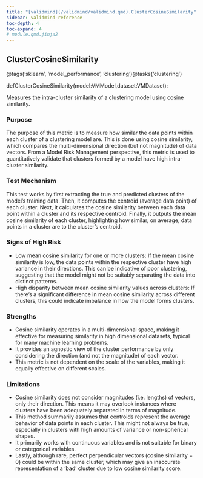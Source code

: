```yaml
---
title: "[validmind](/validmind/validmind.qmd).ClusterCosineSimilarity"
sidebar: validmind-reference
toc-depth: 4
toc-expand: 4
# module.qmd.jinja2
---
```


<!-- function.qmd.jinja2 -->

## ClusterCosineSimilarity<span class="suffix"></span>

<!-- signatures.jinja2 -->

::: {.signature}

<span class="decorators"><span class="decorator">@<span class="n">tags(<span class="s">'sklearn'</span>, <span class="s">'model_performance'</span>, <span class="s">'clustering'</span>)</span></span><span class="decorator">@<span class="n">tasks(<span class="s">'clustering'</span>)</span></span></span>

<span class="kw">def</span><span class="name">ClusterCosineSimilarity</span>(<span class="params"><span class="n">model</span><span class="p">:</span><span class="n">VMModel</span><span class="muted">,</span></span><span class="params"><span class="n">dataset</span><span class="p">:</span><span class="n">VMDataset</span></span>):

:::

<!-- docstring.jinja2 -->

Measures the intra-cluster similarity of a clustering model using cosine similarity.

### Purpose

The purpose of this metric is to measure how similar the data points within each cluster of a clustering model are. This is done using cosine similarity, which compares the multi-dimensional direction (but not magnitude) of data vectors. From a Model Risk Management perspective, this metric is used to quantitatively validate that clusters formed by a model have high intra-cluster similarity.

### Test Mechanism

This test works by first extracting the true and predicted clusters of the model's training data. Then, it computes the centroid (average data point) of each cluster. Next, it calculates the cosine similarity between each data point within a cluster and its respective centroid. Finally, it outputs the mean cosine similarity of each cluster, highlighting how similar, on average, data points in a cluster are to the cluster's centroid.

### Signs of High Risk

- Low mean cosine similarity for one or more clusters: If the mean cosine similarity is low, the data points within the respective cluster have high variance in their directions. This can be indicative of poor clustering, suggesting that the model might not be suitably separating the data into distinct patterns.
- High disparity between mean cosine similarity values across clusters: If there's a significant difference in mean cosine similarity across different clusters, this could indicate imbalance in how the model forms clusters.

### Strengths

- Cosine similarity operates in a multi-dimensional space, making it effective for measuring similarity in high dimensional datasets, typical for many machine learning problems.
- It provides an agnostic view of the cluster performance by only considering the direction (and not the magnitude) of each vector.
- This metric is not dependent on the scale of the variables, making it equally effective on different scales.

### Limitations

- Cosine similarity does not consider magnitudes (i.e. lengths) of vectors, only their direction. This means it may overlook instances where clusters have been adequately separated in terms of magnitude.
- This method summarily assumes that centroids represent the average behavior of data points in each cluster. This might not always be true, especially in clusters with high amounts of variance or non-spherical shapes.
- It primarily works with continuous variables and is not suitable for binary or categorical variables.
- Lastly, although rare, perfect perpendicular vectors (cosine similarity = 0) could be within the same cluster, which may give an inaccurate representation of a 'bad' cluster due to low cosine similarity score.
